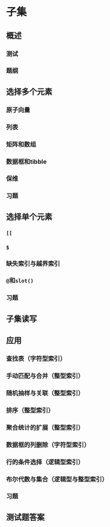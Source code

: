 # 子集 {#subsetting}

## 概述

### 测试 {-}

### 题纲 {-}

## 选择多个元素 {#subset-multiple}

### 原子向量

### 列表

### 矩阵和数组 {#matrix-subsetting}

### 数据框和tibble

### 保维

### 习题

## 选择单个元素 {#subset-single}

### `[[`

### `$`

### 缺失索引与越界索引

### `@`和`slot()`

### 习题

## 子集读写

## 应用

### 查找表（字符型索引）{#lookup-tables}

### 手动匹配与合并（整型索引）

### 随机抽样与关联（整型索引）

### 排序（整型索引）

### 聚合统计的扩展（整型索引）

### 数据框的列删除（字符型索引）

### 行的条件选择（逻辑型索引）

### 布尔代数与集合（逻辑型与整型索引）

### 习题

## 测试题答案 {#subsetting-quiz-answer}
